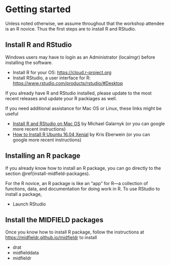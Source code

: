# Getting started {#getting-started}

Unless noted otherwise, we assume throughout that the workshop attendee is an R novice. Thus the first steps are to install R and RStudio. 

## Install R and RStudio

Windows users may have to login as an Administrator (localmgr) before installing the software. 

- Install R for your OS: <https://cloud.r-project.org> 
- Install RStudio, a user interface for R:  <https://www.rstudio.com/products/rstudio/#Desktop> 

If you already have R and RStudio installed, please update to the most recent releases and update your R packiages as well. 

If you need additional assistance for Mac OS or Linux, these links might be useful 

- [Install R and RStudio on Mac OS](https://medium.com/@GalarnykMichael/install-r-and-rstudio-on-mac-e911606ce4f4) by Michael Galarnyk (or you can google more recent instructions)    
- [How to Install R Ubuntu 16.04 Xenial](https://www.datascienceriot.com//r/install-ubuntu16/) by Kris Eberwein (or you can google more recent instructions)  


## Installing an R package

If you already know how to install an R package, you can go directly to the section \@ref(install-midfield-packages).  

For the R novice, an R package is like an "app" for R---a collection of functions, data, and documentation for doing work in R. To use RStudio to install a package, 

- Launch RStudio 

## Install the MIDFIELD packages {#install-midfield-packages}

Once you know how to install R package, follow the instructions at 
<https://midfieldr.github.io/midfieldr>  to install  

- drat 
- midfielddata
- midfieldr 


